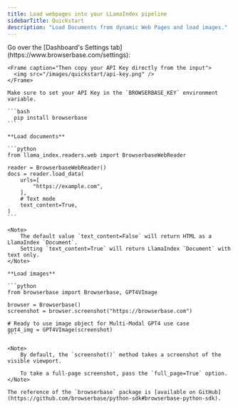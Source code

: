 ```yaml
---
title: Load webpages into your LLamaIndex pipeline
sidebarTitle: Quickstart
description: "Load Documents from dynamic Web Pages and load images."
---
```



<Steps titleSize="h3">
  <Step title="Get your API Key">
    Go over the [Dashboard's Settings tab](https://www.browserbase.com/settings):

    <Frame caption="Then copy your API Key directly from the input">
      <img src="/images/quickstart/api-key.png" />
    </Frame>

    Make sure to set your API Key in the `BROWSERBASE_KEY` environment variable.

  </Step>

  <Step title="Install the Browserbase SDK">

    ```bash
      pip install browserbase
    ```

  </Step>

  <Step title="Load documents or images">

    **Load documents**

    ```python
    from llama_index.readers.web import BrowserbaseWebReader

    reader = BrowserbaseWebReader()
    docs = reader.load_data(
        urls=[
            "https://example.com",
        ],
        # Text mode
        text_content=True,
    )
    ```

    <Note>
        The default value `text_content=False` will return HTML as a LlamaIndex `Document`.
        Setting `text_content=True` will return LlamaIndex `Document` with text only.
    </Note>

    **Load images**

    ```python
    from browserbase import Browserbase, GPT4VImage

    browser = Browserbase()
    screenshot = browser.screenshot("https://browserbase.com")

    # Ready to use image object for Multi-Modal GPT4 use case
    gpt4_img = GPT4VImage(screenshot)
    ```

    <Note>
        By default, the `screenshot()` method takes a screenshot of the visible viewport.

        To take a full-page screenshot, pass the `full_page=True` option.
    </Note>

    The reference of the `browserbase` package is [available on GitHub](https://github.com/browserbase/python-sdk#browserbase-python-sdk).

  </Step>
</Steps>
